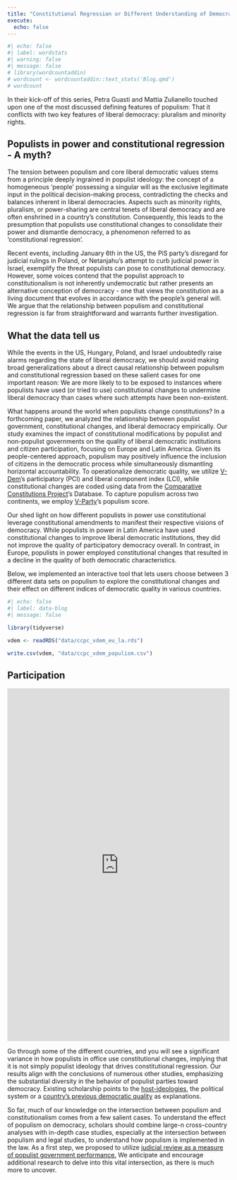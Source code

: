 ```yaml
---
title: "Constitutional Regression or Different Understanding of Democratic Constitutions?"
execute: 
  echo: false
---
```


```r
#| echo: false
#| label: wordstats
#| warning: false
#| message: false
# library(wordcountaddin)
# wordcount <- wordcountaddin::text_stats('Blog.qmd')
# wordcount
```

In their kick-off of this series, Petra Guasti and Mattia Zulianello touched upon one of the most discussed defining features of populism: That it conflicts with two key features of liberal democracy: pluralism and minority rights.

## Populists in power and constitutional regression - A myth?

The tension between populism and core liberal democratic values stems from a principle deeply ingrained in populist ideology: the concept of a homogeneous 'people' possessing a singular will as the exclusive legitimate input in the political decision-making process, contradicting the checks and balances inherent in liberal democracies. Aspects such as minority rights, pluralism, or power-sharing are central tenets of liberal democracy and are often enshrined in a country's constitution. Consequently, this leads to the presumption that populists use constitutional changes to consolidate their power and dismantle democracy, a phenomenon referred to as 'constitutional regression'.

Recent events, including January 6th in the US, the PiS party's disregard for judicial rulings in Poland, or Netanjahu's attempt to curb judicial power in Israel, exemplify the threat populists can pose to constitutional democracy. However, some voices contend that the populist approach to constitutionalism is not inherently undemocratic but rather presents an alternative conception of democracy - one that views the constitution as a living document that evolves in accordance with the people's general will. We argue that the relationship between populism and constitutional regression is far from straightforward and warrants further investigation.

## What the data tell us

While the events in the US, Hungary, Poland, and Israel undoubtedly raise alarms regarding the state of liberal democracy, we should avoid making broad generalizations about a direct causal relationship between populism and constitutional regression based on these salient cases for one important reason: We are more likely to to be exposed to instances where populists have used (or tried to use) constitutional changes to undermine liberal democracy than cases where such attempts have been non-existent.

What happens around the world when populists change constitutions? In a forthcoming paper, we analyzed the relationship between populist government, constitutional changes, and liberal democracy empirically. Our study examines the impact of constitutional modifications by populist and non-populist governments on the quality of liberal democratic institutions and citizen participation, focusing on Europe and Latin America. Given its people-centered approach, populism may positively influence the inclusion of citizens in the democratic process while simultaneously dismantling horizontal accountability. To operationalize democratic quality, we utilize [V-Dem](https://v-dem.net/)'s participatory (PCI) and liberal component index (LCI), while constitutional changes are coded using data from the [Comparative Constitutions Project](https://comparativeconstitutionsproject.org/)'s Database. To capture populism across two continents, we employ [V-Party](https://www.v-dem.net/data/v-party-dataset/)'s populism score.


Our shed light on how different populists in power use constitutional leverage constitutional amendments to manifest their respective visions of democracy. While populists in power in Latin America have used constitutional changes to improve liberal democratic institutions, they did not improve the quality of participatory democracy overall. In contrast, in Europe, populists in power employed constitutional changes that resulted in a decline in the quality of both democratic characteristics.

Below, we implemented an interactive tool that lets users choose between 3 different data sets on populism to explore the constitutional changes and their effect on different indices of democratic quality in various countries.

```r
#| echo: false
#| label: data-blog
#| message: false

library(tidyverse)

vdem <- readRDS("data/ccpc_vdem_eu_la.rds")

write.csv(vdem, "data/ccpc_vdem_populism.csv")

```

## Participation

```{=html}
<iframe width="100%" height="799" frameborder="0"
  src="https://observablehq.com/embed/8d3cd6452ab1e67e@479?cells=viewof+source%2Cviewof+Dataset%2Cviewof+Vars%2Cprint%2Cplotfinal&api_key=b7dc8c92e8fbf2b2c4a595241af7f48a1ac2c70c"></iframe>
```
<!-- To get a better sense of the changes of constitutional texts that happen under populist governments, we constructed indices for executive aggrandizement, judicial independence, political rights and social rights. Out of 89 constitutional changes under populist government, only 10 cases can be captured with these indices. -->

<!-- REFER TO RUTH-LOVELL ON IDEOLOGY! -->

Go through some of the different countries, and you will see a significant variance in how populists in office use constitutional changes, implying that it is not simply populist ideology that drives constitutional regression. Our results align with the conclusions of numerous other studies, emphasizing the substantial diversity in the behavior of populist parties toward democracy. Existing scholarship points to the [host-ideologies](https://www.cogitatiopress.com/politicsandgovernance/article/view/919), the political system or a [country's previous democratic quality](https://ejpr.onlinelibrary.wiley.com/doi/epdf/10.1111/1475-6765.12564) as explanations.

So far, much of our knowledge on the intersection between populism and constitutionalism comes from a few salient cases. To understand the effect of populism on democracy, scholars should combine large-n cross-country analyses with in-depth case studies, especially at the intersection between populism and legal studies, to understand how populism is implemented in the law. As a first step, we proposed to utilize [judicial review as a measure of populist government performance.](https://ejpr.onlinelibrary.wiley.com/doi/epdf/10.1111/1475-6765.12573) We anticipate and encourage additional research to delve into this vital intersection, as there is much more to uncover.

```{=html}
<!--
To explain the varying effect of populism on constitutional democracy, we need to consider the circumstances in which the populist parties govern as well as the respective party's main ideology. In many multi-party systems populists are not in government by themselves, but govern with a mainstream coalition partner who forces them to [moderate](https://muse.jhu.edu/article/230454). In a [case study of Austria](https://ejpr.onlinelibrary.wiley.com/doi/epdf/10.1111/1475-6765.12573), we examine whether the right-wing populist FPÖ (and its splinter BZÖ) crossed constitutional boundaries more often than non-populists. They never hid their hostility towards the Austrian Constitutional Court in cases it ruled against them, calling it, for example, a "carnival joke". Earlier manifestos by the party also included a concept for a judicial reform that would have curbed the judiciary's power. Still, the party was not more likely to initiate legislation that was invalidated by the Austrian Constitutional Court. We argue that this is because their coalition partner pressured them into moderation the policy proposals, under the watchful eye of the public. When populists are in office, we should never forget to watch the ones they are governing with. -->
```






